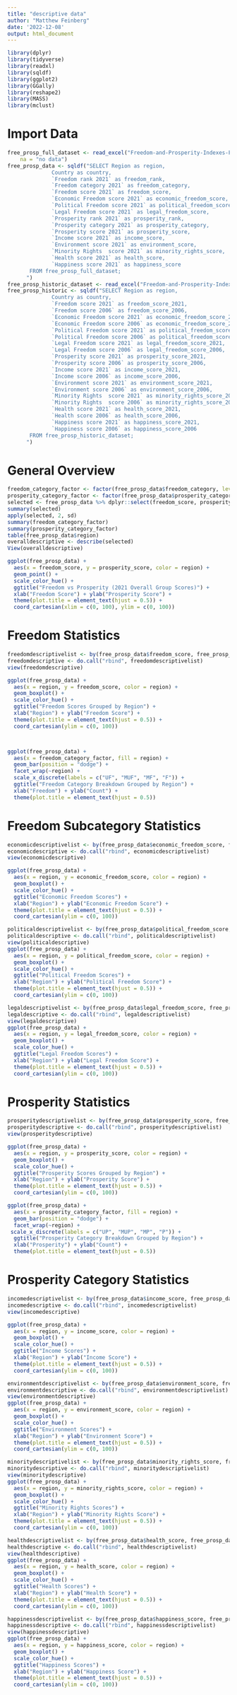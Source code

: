 ```yaml
---
title: "descriptive data"
author: "Matthew Feinberg"
date: '2022-12-08'
output: html_document
---
```


```r
library(dplyr)
library(tidyverse)
library(readxl)
library(sqldf)
library(ggplot2)
library(GGally)
library(reshape2)
library(MASS)
library(mclust)
```

# Import Data
```r
free_prosp_full_dataset <- read_excel("Freedom-and-Prosperity-Indexes-Full-Data-Set.xlsx", 
    na = "no data")
free_prosp_data <- sqldf("SELECT Region as region,
              Country as country,
              `Freedom rank 2021` as freedom_rank,
              `Freedom category 2021` as freedom_category, 
              `Freedom score 2021` as freedom_score,
              `Economic Freedom score 2021` as economic_freedom_score,
              `Political Freedom score 2021` as political_freedom_score,
              `Legal Freedom score 2021` as legal_freedom_score,
              `Prosperity rank 2021` as prosperity_rank,
              `Prosperity category 2021` as prosperity_category,
              `Prosperity score 2021` as prosperity_score,
              `Income score 2021` as income_score,
              `Environment score 2021` as environment_score,
              `Minority Rights  score 2021` as minority_rights_score,
              `Health score 2021` as health_score,
              `Happiness score 2021` as happiness_score
       FROM free_prosp_full_dataset;
      ")
free_prosp_historic_dataset <- read_excel("Freedom-and-Prosperity-Indexes-Full-Data-Set.xlsx", sheet = 2, na = "no data")
free_prosp_historic <- sqldf("SELECT Region as region,
              Country as country,
              `Freedom score 2021` as freedom_score_2021,
              `Freedom score 2006` as freedom_score_2006,
              `Economic Freedom score 2021` as economic_freedom_score_2021,
              `Economic Freedom score 2006` as economic_freedom_score_2006,
              `Political Freedom score 2021` as political_freedom_score_2021,
              `Political Freedom score 2006` as political_freedom_score_2006,
              `Legal Freedom score 2021` as legal_freedom_score_2021,
              `Legal Freedom score 2006` as legal_freedom_score_2006,
              `Prosperity score 2021` as prosperity_score_2021,
              `Prosperity score 2006` as prosperity_score_2006,
              `Income score 2021` as income_score_2021,
              `Income score 2006` as income_score_2006,
              `Environment score 2021` as environment_score_2021,
              `Environment score 2006` as environment_score_2006,
              `Minority Rights  score 2021` as minority_rights_score_2021,
              `Minority Rights  score 2006` as minority_rights_score_2006,
              `Health score 2021` as health_score_2021,
              `Health score 2006` as health_score_2006,
              `Happiness score 2021` as happiness_score_2021,
              `Happiness score 2006` as happiness_score_2006
       FROM free_prosp_historic_dataset;
      ")
```

# General Overview
```r
freedom_category_factor <- factor(free_prosp_data$freedom_category, levels = c("Unfree", "Mostly Unfree", "Mostly Free", "Free"))
prosperity_category_factor <- factor(free_prosp_data$prosperity_category, levels = c("Unprosperous", "Mostly Unprosperous", "Mostly Prosperous", "Prosperous"))
selected <- free_prosp_data %>% dplyr::select(freedom_score, prosperity_score)
summary(selected)
apply(selected, 2, sd)
summary(freedom_category_factor)
summary(prosperity_category_factor)
table(free_prosp_data$region)
overalldescriptive <- describe(selected)
View(overalldescriptive)
```

```r
ggplot(free_prosp_data) +
  aes(x = freedom_score, y = prosperity_score, color = region) +
  geom_point() +
  scale_color_hue() +
  ggtitle("Freedom vs Prosperity (2021 Overall Group Scores)") +
  xlab("Freedom Score") + ylab("Prosperity Score") +
  theme(plot.title = element_text(hjust = 0.5)) +
  coord_cartesian(xlim = c(0, 100), ylim = c(0, 100))

```

# Freedom Statistics
```r
freedomdescriptivelist <- by(free_prosp_data$freedom_score, free_prosp_data$region, describe)
freedomdescriptive <- do.call("rbind", freedomdescriptivelist)
view(freedomdescriptive)

ggplot(free_prosp_data) +
  aes(x = region, y = freedom_score, color = region) +
  geom_boxplot() +
  scale_color_hue() +
  ggtitle("Freedom Scores Grouped by Region") +
  xlab("Region") + ylab("Freedom Score") +
  theme(plot.title = element_text(hjust = 0.5)) +
  coord_cartesian(ylim = c(0, 100))



ggplot(free_prosp_data) +
  aes(x = freedom_category_factor, fill = region) +
  geom_bar(position = "dodge") +
  facet_wrap(~region) +
  scale_x_discrete(labels = c("UF", "MUF", "MF", "F")) +
  ggtitle("Freedom Category Breakdown Grouped by Region") +
  xlab("Freedom") + ylab("Count") +
  theme(plot.title = element_text(hjust = 0.5))
```

# Freedom Subcategory Statistics
```r
economicdescriptivelist <- by(free_prosp_data$economic_freedom_score, free_prosp_data$region, describe)
economicdescriptive <- do.call("rbind", economicdescriptivelist)
view(economicdescriptive)

ggplot(free_prosp_data) +
  aes(x = region, y = economic_freedom_score, color = region) +
  geom_boxplot() +
  scale_color_hue() +
  ggtitle("Economic Freedom Scores") +
  xlab("Region") + ylab("Economic Freedom Score") +
  theme(plot.title = element_text(hjust = 0.5)) +
  coord_cartesian(ylim = c(0, 100))

politicaldescriptivelist <- by(free_prosp_data$political_freedom_score, free_prosp_data$region, describe)
politicaldescriptive <- do.call("rbind", politicaldescriptivelist)
view(politicaldescriptive)
ggplot(free_prosp_data) +
  aes(x = region, y = political_freedom_score, color = region) +
  geom_boxplot() +
  scale_color_hue() +
  ggtitle("Political Freedom Scores") +
  xlab("Region") + ylab("Political Freedom Score") +
  theme(plot.title = element_text(hjust = 0.5)) +
  coord_cartesian(ylim = c(0, 100))

legaldescriptivelist <- by(free_prosp_data$legal_freedom_score, free_prosp_data$region, describe)
legaldescriptive <- do.call("rbind", legaldescriptivelist)
view(legaldescriptive)
ggplot(free_prosp_data) +
  aes(x = region, y = legal_freedom_score, color = region) +
  geom_boxplot() +
  scale_color_hue() +
  ggtitle("Legal Freedom Scores") +
  xlab("Region") + ylab("Legal Freedom Score") +
  theme(plot.title = element_text(hjust = 0.5)) +
  coord_cartesian(ylim = c(0, 100))
```






# Prosperity Statistics
```r
prosperitydescriptivelist <- by(free_prosp_data$prosperity_score, free_prosp_data$region, describe)
prosperitydescriptive <- do.call("rbind", prosperitydescriptivelist)
view(prosperitydescriptive)

ggplot(free_prosp_data) +
  aes(x = region, y = prosperity_score, color = region) +
  geom_boxplot() +
  scale_color_hue() +
  ggtitle("Prosperity Scores Grouped by Region") +
  xlab("Region") + ylab("Prosperity Score") +
  theme(plot.title = element_text(hjust = 0.5)) +
  coord_cartesian(ylim = c(0, 100))

ggplot(free_prosp_data) +
  aes(x = prosperity_category_factor, fill = region) +
  geom_bar(position = "dodge") +
  facet_wrap(~region) +
 scale_x_discrete(labels = c("UP", "MUP", "MP", "P")) +
  ggtitle("Prosperity Category Breakdown Grouped by Region") +
  xlab("Prosperity") + ylab("Count") +
  theme(plot.title = element_text(hjust = 0.5))
```

# Prosperity Category Statistics
```r
incomedescriptivelist <- by(free_prosp_data$income_score, free_prosp_data$region, describe)
incomedescriptive <- do.call("rbind", incomedescriptivelist)
view(incomedescriptive)

ggplot(free_prosp_data) +
  aes(x = region, y = income_score, color = region) +
  geom_boxplot() +
  scale_color_hue() +
  ggtitle("Income Scores") +
  xlab("Region") + ylab("Income Score") +
  theme(plot.title = element_text(hjust = 0.5)) +
  coord_cartesian(ylim = c(0, 100))

environmentdescriptivelist <- by(free_prosp_data$environment_score, free_prosp_data$region, describe)
environmentdescriptive <- do.call("rbind", environmentdescriptivelist)
view(environmentdescriptive)
ggplot(free_prosp_data) +
  aes(x = region, y = environment_score, color = region) +
  geom_boxplot() +
  scale_color_hue() +
  ggtitle("Environment Scores") +
  xlab("Region") + ylab("Environment Score") +
  theme(plot.title = element_text(hjust = 0.5)) +
  coord_cartesian(ylim = c(0, 100))

minoritydescriptivelist <- by(free_prosp_data$minority_rights_score, free_prosp_data$region, describe)
minoritydescriptive <- do.call("rbind", minoritydescriptivelist)
view(minoritydescriptive)
ggplot(free_prosp_data) +
  aes(x = region, y = minority_rights_score, color = region) +
  geom_boxplot() +
  scale_color_hue() +
  ggtitle("Minority Rights Scores") +
  xlab("Region") + ylab("Minority Rights Score") +
  theme(plot.title = element_text(hjust = 0.5)) +
  coord_cartesian(ylim = c(0, 100))

healthdescriptivelist <- by(free_prosp_data$health_score, free_prosp_data$region, describe)
healthdescriptive <- do.call("rbind", healthdescriptivelist)
view(healthdescriptive)
ggplot(free_prosp_data) +
  aes(x = region, y = health_score, color = region) +
  geom_boxplot() +
  scale_color_hue() +
  ggtitle("Health Scores") +
  xlab("Region") + ylab("Health Score") +
  theme(plot.title = element_text(hjust = 0.5)) +
  coord_cartesian(ylim = c(0, 100))

happinessdescriptivelist <- by(free_prosp_data$happiness_score, free_prosp_data$region, describe)
happinessdescriptive <- do.call("rbind", happinessdescriptivelist)
view(happinessdescriptive)
ggplot(free_prosp_data) +
  aes(x = region, y = happiness_score, color = region) +
  geom_boxplot() +
  scale_color_hue() +
  ggtitle("Happiness Scores") +
  xlab("Region") + ylab("Happiness Score") +
  theme(plot.title = element_text(hjust = 0.5)) +
  coord_cartesian(ylim = c(0, 100))
```
